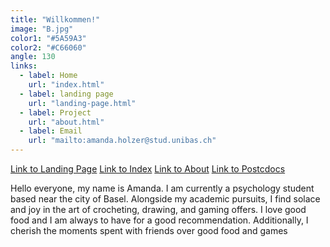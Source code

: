 ```yaml
---
title: "Willkommen!"
image: "B.jpg"
color1: "#5A59A3"
color2: "#C66060"
angle: 130
links:
  - label: Home
    url: "index.html"
  - label: landing page
    url: "landing-page.html"
  - label: Project
    url: "about.html"
  - label: Email
    url: "mailto:amanda.holzer@stud.unibas.ch"
---
```




[Link to Landing Page](landing-page.html)
[Link to Index](index.html)
[Link to About](about.html)
[Link to Postcdocs](postcard.html)

Hello everyone, my name is Amanda. I am currently a psychology student based near the city of Basel. Alongside my academic pursuits, I find solace and joy in the art of crocheting, drawing, and gaming offers. I love good food and I am always to have for a good recommendation.  Additionally, I cherish the moments spent with friends over good food and games
